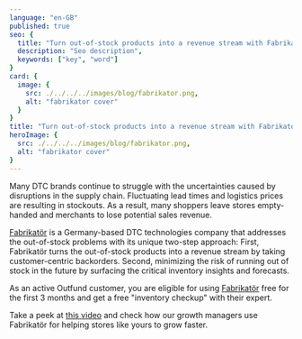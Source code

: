 ```yaml
---
language: "en-GB"
published: true
seo: {
  title: "Turn out-of-stock products into a revenue stream with Fabrikator",
  description: "Seo description",
  keywords: ["key", "word"]
}
card: {
  image: {
    src: ./../../../images/blog/fabrikator.png,
    alt: "fabrikator cover"
  }
}
title: "Turn out-of-stock products into a revenue stream with Fabrikator"
heroImage: {
  src: ./../../../images/blog/fabrikator.png,
  alt: "fabrikator cover"
}
---
```


Many DTC brands continue to struggle with the uncertainties caused by disruptions in the supply chain. Fluctuating lead times and logistics prices are resulting in stockouts. As a result, many shoppers leave stores empty-handed and merchants to lose potential sales revenue.

[Fabrikatör](https://www.fabrikator.io/back-orders?utm_source=outfund_newsletter&utm_medium=newsletter&utm_campaign=outfund_may) is a Germany-based DTC technologies company that addresses the out-of-stock problems with its unique two-step approach:
First, Fabrikatör turns the out-of-stock products into a revenue stream by taking customer-centric backorders.
Second, minimizing the risk of running out of stock in the future by surfacing the critical inventory insights and forecasts.

As an active Outfund customer, you are eligible for using [Fabrikatör](https://www.fabrikator.io/back-orders?utm_source=outfund_newsletter&utm_medium=newsletter&utm_campaign=outfund_may) free for the first 3 months and get a free "inventory checkup" with their expert. 

Take a peek at [this video](https://www.loom.com/share/3b1521d8300648f4bb510289be5c588b) and check how our growth managers use Fabrikatör for helping stores like yours to grow faster.